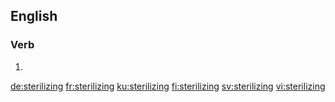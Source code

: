 
==English==

===Verb===
{{head|en|present participle}}

# {{present participle of|sterilize|lang=en|nocat=1}}

[[de:sterilizing]]
[[fr:sterilizing]]
[[ku:sterilizing]]
[[fi:sterilizing]]
[[sv:sterilizing]]
[[vi:sterilizing]]
